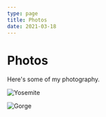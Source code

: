 ```yaml
---
type: page
title: Photos
date: 2021-03-18
---
```


# Photos

Here's some of my photography.


<Image
  src="/images/IMG_20180609_100302.jpg"
  alt="Yosemite"
  width={1125}
  height={750}
  priority
  className="next-image"
/>

<Image
  src="/images/27574222_219208878650355_7416626247733608448_n (1).jpg"
  alt="Gorge"
  width={1125}
  height={750}
  priority
  className="next-image"
/>
